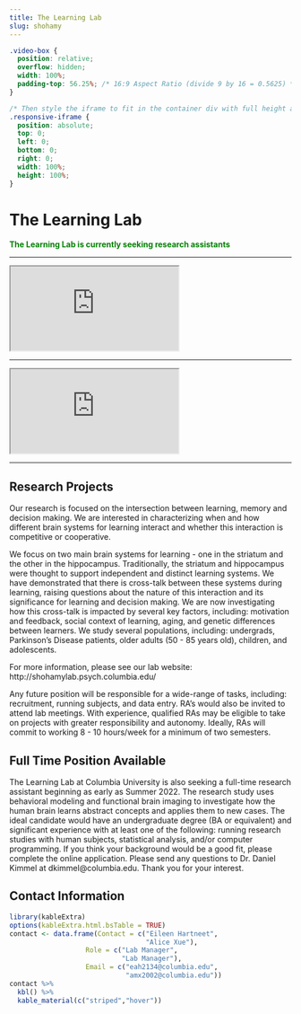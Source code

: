 ```yaml
---
title: The Learning Lab
slug: shohamy
---
```


```css
.video-box {
  position: relative;
  overflow: hidden;
  width: 100%;
  padding-top: 56.25%; /* 16:9 Aspect Ratio (divide 9 by 16 = 0.5625) */
}

/* Then style the iframe to fit in the container div with full height and width */
.responsive-iframe {
  position: absolute;
  top: 0;
  left: 0;
  bottom: 0;
  right: 0;
  width: 100%;
  height: 100%;
}
```

# The Learning Lab

<span style="color:green">
**The Learning Lab is currently seeking research assistants**
</span>

***

<div class="video-box">
  <iframe class="responsive-iframe" src="https://www.youtube.com/embed/0xIn71ffSKY"></iframe>
</div>

***

<div class="video-box">
  <iframe class="responsive-iframe" src="https://www.youtube.com/embed/XPUxmgPyTt0"></iframe>
</div>


***

## Research Projects

Our research is focused on the intersection between learning, memory and decision making. We are interested in characterizing when and how different brain systems for learning interact and whether this interaction is competitive or cooperative. 

We focus on two main brain systems for learning - one in the striatum and the other in the hippocampus. Traditionally, the striatum and hippocampus were thought to support independent and distinct learning systems. We have demonstrated that there is cross-talk between these systems during learning, raising questions about the nature of this interaction and its significance for learning and decision making. We are now investigating how this cross-talk is impacted by several key factors, including: motivation and feedback, social context of learning, aging, and genetic differences between learners.
We study several populations, including: undergrads, Parkinson's Disease patients, older adults (50 - 85 years old), children, and adolescents. 

For more information, please see our lab website: http://shohamylab.psych.columbia.edu/

Any future position will be responsible for a wide-range of tasks, including: recruitment, running subjects, and data entry. RA's would also be invited to attend lab meetings. With experience, qualified RAs may be eligible to take on projects with greater responsibility and autonomy.
Ideally, RAs will commit to working 8 - 10 hours/week for a minimum of two semesters.

## Full Time Position Available

The Learning Lab at Columbia University is also seeking a full-time research assistant beginning as early as Summer 2022. The research study uses behavioral modeling and functional brain imaging to investigate how the human brain learns abstract concepts and applies them to new cases. The ideal candidate would have an undergraduate degree (BA or equivalent) and significant experience with at least one of the following: running research studies with human subjects, statistical analysis, and/or computer programming. If you think your background would be a good fit, please complete the online application. Please send any questions to Dr. Daniel Kimmel at dkimmel@columbia.edu. Thank you for your interest.


## Contact Information


```r
library(kableExtra)
options(kableExtra.html.bsTable = TRUE)
contact <- data.frame(Contact = c("Eileen Hartneet",
                                  "Alice Xue"),
                   Role = c("Lab Manager",
                            "Lab Manager"),
                   Email = c("eah2134@columbia.edu",
                             "amx2002@columbia.edu"))
contact %>%
  kbl() %>%
  kable_material(c("striped","hover"))
                   
                   
```


